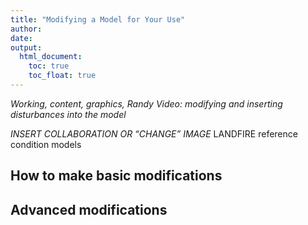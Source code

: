 ```yaml
---
title: "Modifying a Model for Your Use"
author:
date: 
output:
  html_document:
    toc: true
    toc_float: true
---
```


*Working, content, graphics, Randy Video: modifying and inserting disturbances into the model*





*INSERT COLLABORATION OR "CHANGE" IMAGE*
LANDFIRE reference condition models 

## How to make basic modifications

## Advanced modifications
